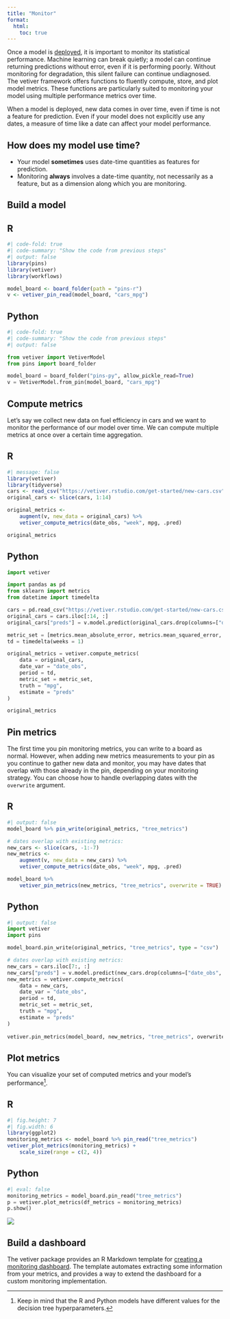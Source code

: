 ```yaml
---
title: "Monitor"
format:
  html:
    toc: true
---
```


Once a model is [deployed](/get-started/deploy.html), it is important to monitor its statistical performance. Machine learning can break quietly; a model can continue returning predictions without error, even if it is performing poorly. Without monitoring for degradation, this silent failure can continue undiagnosed. The vetiver framework offers functions to fluently compute, store, and plot model metrics. These functions are particularly suited to monitoring your model using multiple performance metrics over time.

When a model is deployed, new data comes in over time, even if time is not a feature for prediction. Even if your model does not explicitly use any dates, a measure of time like a date can affect your model performance.

::: callout-tip
## How does my model use time?

- Your model **sometimes** uses date-time quantities as features for prediction. 
- Monitoring **always** involves a date-time quantity, not necessarily as a feature, but as a dimension along which you are monitoring.

:::

## Build a model

::: {.panel-tabset group="language"}
## R

```r
#| code-fold: true
#| code-summary: "Show the code from previous steps"
#| output: false
library(pins)
library(vetiver)
library(workflows)

model_board <- board_folder(path = "pins-r")
v <- vetiver_pin_read(model_board, "cars_mpg")
```

## Python

```python
#| code-fold: true
#| code-summary: "Show the code from previous steps"
#| output: false

from vetiver import VetiverModel
from pins import board_folder

model_board = board_folder("pins-py", allow_pickle_read=True)
v = VetiverModel.from_pin(model_board, "cars_mpg")
```
:::


## Compute metrics

Let's say we collect new data on fuel efficiency in cars and we want to monitor the performance of our model over time. We can compute multiple metrics at once over a certain time aggregation.

::: {.panel-tabset group="language"}
## R

```r
#| message: false
library(vetiver)
library(tidyverse)
cars <- read_csv("https://vetiver.rstudio.com/get-started/new-cars.csv")
original_cars <- slice(cars, 1:14)

original_metrics <-
    augment(v, new_data = original_cars) %>%
    vetiver_compute_metrics(date_obs, "week", mpg, .pred)

original_metrics
```


## Python

```python
import vetiver

import pandas as pd
from sklearn import metrics
from datetime import timedelta

cars = pd.read_csv("https://vetiver.rstudio.com/get-started/new-cars.csv")
original_cars = cars.iloc[:14, :]
original_cars["preds"] = v.model.predict(original_cars.drop(columns=["date_obs", "mpg"]))

metric_set = [metrics.mean_absolute_error, metrics.mean_squared_error, metrics.r2_score]
td = timedelta(weeks = 1)

original_metrics = vetiver.compute_metrics(
    data = original_cars, 
    date_var = "date_obs", 
    period = td, 
    metric_set = metric_set, 
    truth = "mpg", 
    estimate = "preds"
)

original_metrics
```

:::

## Pin metrics

The first time you pin monitoring metrics, you can write to a board as normal. However, when adding new metrics measurements to your pin as you continue to gather new data and monitor, you may have dates that overlap with those already in the pin, depending on your monitoring strategy. You can choose how to handle overlapping dates with the `overwrite` argument.

::: {.panel-tabset group="language"}
## R

```r
#| output: false
model_board %>% pin_write(original_metrics, "tree_metrics")

# dates overlap with existing metrics:
new_cars <- slice(cars, -1:-7)
new_metrics <-
    augment(v, new_data = new_cars) %>%
    vetiver_compute_metrics(date_obs, "week", mpg, .pred)

model_board %>%
    vetiver_pin_metrics(new_metrics, "tree_metrics", overwrite = TRUE)
```



## Python

```python
#| output: false
import vetiver
import pins

model_board.pin_write(original_metrics, "tree_metrics", type = "csv")

# dates overlap with existing metrics:
new_cars = cars.iloc[7:, :]
new_cars["preds"] = v.model.predict(new_cars.drop(columns=["date_obs", "mpg"]))
new_metrics = vetiver.compute_metrics(
    data = new_cars, 
    date_var = "date_obs", 
    period = td, 
    metric_set = metric_set, 
    truth = "mpg", 
    estimate = "preds"
)
                    
vetiver.pin_metrics(model_board, new_metrics, "tree_metrics", overwrite = True)

```

:::


## Plot metrics

You can visualize your set of computed metrics and your model's performance[^1].

[^1]: Keep in mind that the R and Python models have different values for the decision tree hyperparameters.

::: {.panel-tabset group="language"}
## R

```r
#| fig.height: 7
#| fig.width: 6
library(ggplot2)
monitoring_metrics <- model_board %>% pin_read("tree_metrics")
vetiver_plot_metrics(monitoring_metrics) +
    scale_size(range = c(2, 4))
```


## Python


```python
#| eval: false
monitoring_metrics = model_board.pin_read("tree_metrics")
p = vetiver.plot_metrics(df_metrics = monitoring_metrics)
p.show()
```
![](../images/pythonmonitor.png)

:::

## Build a dashboard

The vetiver package provides an R Markdown template for [creating a monitoring dashboard](https://rstudio.github.io/vetiver-r/reference/vetiver_dashboard.html). The template automates extracting some information from your metrics, and provides a way to extend the dashboard for a custom monitoring implementation.

